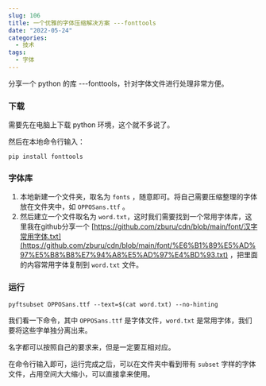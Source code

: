 ```yaml
---
slug: 106
title: 一个优雅的字体压缩解决方案 ---fonttools
date: "2022-05-24"
categories: 
  - 技术
tags: 
  - 字体
---
```



分享一个 python 的库 ---fonttools，针对字体文件进行处理非常方便。

### 下载
需要先在电脑上下载 python 环境，这个就不多说了。

然后在本地命令行输入：

```shell
pip install fonttools
```

### 字体库

1. 本地新建一个文件夹，取名为 `fonts` ，随意即可。将自己需要压缩整理的字体放在文件夹中，如 `OPPOSans.ttf` 。
2. 然后建立一个文件取名为 `word.txt`，这时我们需要找到一个常用字体库，这里我在github分享一个 [https://github.com/zburu/cdn/blob/main/font/汉字常用字体.txt](https://github.com/zburu/cdn/blob/main/font/%E6%B1%89%E5%AD%97%E5%B8%B8%E7%94%A8%E5%AD%97%E4%BD%93.txt) ，把里面的内容常用字体复制到 `word.txt` 文件。

### 运行


```shell
pyftsubset OPPOSans.ttf --text=$(cat word.txt) --no-hinting
```


我们看一下命令，其中 `OPPOSans.ttf` 是字体文件，`word.txt` 是常用字体，我们要将这些字单独分离出来。

名字都可以按照自己的要求来，但是一定要互相对应。


在命令行输入即可，运行完成之后，可以在文件夹中看到带有 `subset` 字样的字体文件，占用空间大大缩小，可以直接拿来使用。